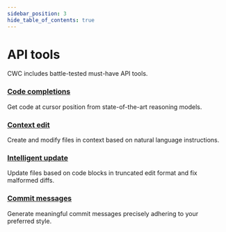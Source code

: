 ```yaml
---
sidebar_position: 3
hide_table_of_contents: true
---
```


# API tools

CWC includes battle-tested must-have API tools.

### [Code completions](./code-completions)

Get code at cursor position from state-of-the-art reasoning models.

### [Context edit](./context-edit)

Create and modify files in context based on natural language instructions.

### [Intelligent update](./intelligent-update)

Update files based on code blocks in truncated edit format and fix malformed diffs.

### [Commit messages](./commit-messages)

Generate meaningful commit messages precisely adhering to your preferred style.
